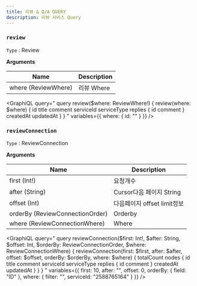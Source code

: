 ```yaml
---
title: 리뷰 & Q/A QUERY
description: 리뷰 서비스 Query
---
```



### `review`
`Type` : <Link to="/object/review/#Review/">Review</Link>

**Arguments**

| Name | Description |
| -------- | -------- | 
| where  (<Link to="/input/review/#ReviewWhere">ReviewWhere</Link>)  | 리뷰 Where  | 

<GraphiQL
  query="
    query review($where: ReviewWhere!) {
      review(where: $where) {
        id
        title
        comment
        serviceId
        serviceType
        replies {
          id
          comment
        }
        createdAt
        updatedAt
      }
    }
  "
  variables={{
    where: {
      id: ""
    }
  }}
/>



### `reviewConnection`
`Type` : <Link to="/object/review/#ReviewConnection/">ReviewConnection</Link>

**Arguments**

| Name | Description |
| -------- | -------- | 
| first (Int!)  | 요청개수   | 
| after (String) | Cursor다음 페이지 String | 
| offset (Int) | 다음페이지 offset limit정보 |
| orderBy (<Link to="/input/review/#ReviewConnectionOrder">ReviewConnectionOrder</Link>)  | Orderby  | 
| where  (<Link to="/input/review/#ReviewConnectionWhere">ReviewConnectionWhere</Link>)  | Where  | 

<GraphiQL
    query="
        query reviewConnection($first: Int!, $after: String, $offset: Int, $orderBy: ReviewConnectionOrder, $where: ReviewConnectionWhere) {
            reviewConnection(first: $first, after: $after, offset: $offset, orderBy: $orderBy, where: $where) {
                totalCount
                nodes {
                    id
                    title
                    comment
                    serviceId
                    serviceType
                    replies {
                        id
                        comment
                    }
                    createdAt
                    updatedAt
                }
            }
        }
    "
    variables={{
      first: 10,
      after: "",
      offset: 0,
      orderBy: {
        field: "ID"
      },
      where: {
        filter: "",
        serviceId: "2588765164"
      }
    }}
/>

